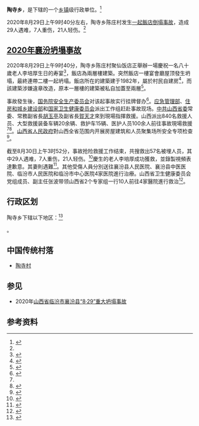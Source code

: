 {{中国乡级行政区|14/10/23/200/000}}

'''陶寺乡'''，是{{PRC admin/fullname|14/10/23/200/000|3}}下辖的一个[[乡镇|乡镇]]级行政单位。<ref>{{PRC admin/ref sgc|{{PRC admin/parent|14/10/23/200/000}}}}</ref>

2020年8月29日上午9时40分左右，陶寺乡陈庄村发生[[2020年襄汾坍塌事故|一起飯店倒塌事故]]，造成29人遇难，7人重伤，21人轻伤。<ref name="xinhua2"/>

==[[2020年襄汾坍塌事故|2020年襄汾坍塌事故]]==
2020年8月29日上午9时40分，陶寺乡陈庄村聚仙饭店正舉辦一場慶祝一名八十歲老人李培厚生日的寿宴<ref name=八十>{{cite news |title=山西襄汾“8·29”饭店坍塌事故现场救援人员达840人 |url=http://www.xinhuanet.com/2020-08/30/c_1126429553.htm |publisher=新華網 |accessdate=2020-09-02 |archive-date=2020-09-12 |archive-url=https://web.archive.org/web/20200912223834/http://www.xinhuanet.com/2020-08/30/c_1126429553.htm |dead-url=no }}</ref>，飯店為兩層樓建築。突然飯店一樓宴會廳屋顶發生坍塌，最終連帶二樓一起坍塌。飯店所在的建築建于1982年，屬於村民自建房<ref>{{cite news |title=29人死！山西襄汾乡村饭店坍塌为何酿如此惨剧？背后暴露农村自建房这些问题 |url=https://www.jfdaily.com/news/detail?id=285042 |publisher=上觀新聞 |accessdate=2020-10-28 |archive-date=2022-01-01 |archive-url=https://web.archive.org/web/20220101060341/https://www.jfdaily.com/news/detail?id=285042 |dead-url=no }}</ref>，而該建築涉嫌違章改造，原本一層樓的建築被私自加蓋至兩層<ref>{{cite news |title=山西兩層酒樓倒塌 17死28傷 |url=https://news.mingpao.com/pns/%E4%B8%AD%E5%9C%8B/article/20200830/s00013/1598724717460/%E5%B1%B1%E8%A5%BF%E5%85%A9%E5%B1%A4%E9%85%92%E6%A8%93%E5%80%92%E5%A1%8C-17%E6%AD%BB28%E5%82%B7 |publisher=明報 |accessdate=2020-09-02 |archive-date=2020-08-31 |archive-url=https://web.archive.org/web/20200831010705/https://news.mingpao.com/pns/%e4%b8%ad%e5%9c%8b/article/20200830/s00013/1598724717460/%e5%b1%b1%e8%a5%bf%e5%85%a9%e5%b1%a4%e9%85%92%e6%a8%93%e5%80%92%e5%a1%8c-17%e6%ad%bb28%e5%82%b7 |dead-url=no }}</ref>。

事故發生後，[[国务院安全生产委员会|国务院安全生产委员会]]对该起事故实行挂牌督办<ref>{{cite news |title=国务院安委会挂牌督办“山西临汾市襄汾县饭店坍塌事故查处” |url=https://www.jiemian.com/article/4904519.html |publisher=界面新聞 |accessdate=2020-09-02 |archive-date=2020-08-31 |archive-url=https://web.archive.org/web/20200831000232/https://www.jiemian.com/article/4904519.html |dead-url=no }}</ref>。[[中华人民共和国应急管理部|应急管理部]]、[[中华人民共和国住房和城乡建设部|住房和城乡建设部]]和[[中华人民共和国国家卫生健康委员会|国家卫生健康委员会]]派出工作组赶赴事故现场。[[中国共产党山西省委员会|中共山西省委]]常委、常務副省長[[胡玉亭|胡玉亭]]及副省長[[賀天才|賀天才]]來到現場指揮救援。山西派出840名救援人员、大型救援装备车辆20余辆、救护车15辆、医护人员100余人前往事故現場救援<ref name=八十/><ref>{{cite news |title=山西临汾襄汾县饭店坍塌事故已致17人遇难 国务院安委会挂牌督办 |url=http://news.cnr.cn/dj/20200829/t20200829_525232661.shtml |publisher=央廣網 |accessdate=2020-10-28 |archive-date=2022-01-01 |archive-url=https://web.archive.org/web/20220101060357/http://news.cnr.cn/dj/20200829/t20200829_525232661.shtml |dead-url=no }}</ref>。[[山西省人民政府|山西省人民政府]]對山西全省范围内开展房屋建筑和人员聚集场所安全专项检查<ref name=xinhua1>{{cite news |title=山西省临汾市襄汾县重大坍塌事故已造成20人遇难 |url=http://www.xinhuanet.com/2020-08/30/c_1126429587.htm |publisher=新華網 |accessdate=2020-10-28 |archive-date=2022-01-01 |archive-url=https://web.archive.org/web/20220101064424/http://www.xinhuanet.com/2020-08/30/c_1126429587.htm |dead-url=no }}</ref>。

截至8月30日上午3时52分，事故抢险救援工作结束，共搜救出57名被埋人员，其中29人遇难，7人重伤，21人轻伤。<ref name="xinhua2">{{Cite web|title=山西省临汾市襄汾县“8·29”重大坍塌事故抢险救援结束 29人遇难|url=http://www.xinhuanet.com/local/2020-08/30/c_1126430073.htm|accessdate=2020-08-30|work=新华网|archive-date=2020-08-31|archive-url=https://web.archive.org/web/20200831035117/http://www.xinhuanet.com/local/2020-08/30/c_1126430073.htm|dead-url=no}}</ref>慶生的老人李培厚成功獲救，並錄製視頻表達歉意。其妻則遇難<ref>{{cite news |title=山西襄汾坍塌饭店过寿老人下跪道歉：很内疚 @齐鲁晚报 |url=https://www.thepaper.cn/newsDetail_forward_8955830 |publisher=齊魯晚報 |accessdate=2020-09-02 |archive-date=2020-08-31 |archive-url=https://web.archive.org/web/20200831143603/https://www.thepaper.cn/newsDetail_forward_8955830 |dead-url=no }}</ref>。其他受傷人員分別送往襄汾县人民医院、襄汾县中医医院、临汾市人民医院和临汾市中心医院4家医院進行治療。山西省卫生健康委员会党组成员、副主任张波带领山西省2个专家组一行10人前往4家醫院進行救治<ref>{{cite news |title=山西襄汾饭店坍塌续：参与救治的医务人员达千人 |url=http://www.ce.cn/xwzx/gnsz/gdxw/202008/30/t20200830_35631529.shtml |publisher=中國新聞網 |accessdate=2020-10-28 |archive-date=2021-10-12 |archive-url=https://web.archive.org/web/20211012052718/http://www.ce.cn/xwzx/gnsz/gdxw/202008/30/t20200830_35631529.shtml |dead-url=no }}</ref>。

== 行政区划 ==

陶寺乡下辖以下地区：<ref>{{PRC admin/ref sgc|14/10/23/200/000}}</ref>

{{PRC admin/children|14/10/23/200/000}}。

==中国传统村落==
* [[陶寺村|陶寺村]]

==参见==
*2020年[[山西省临汾市襄汾县“8·29”重大坍塌事故|山西省临汾市襄汾县“8·29”重大坍塌事故]]

== 参考资料 ==

{{reflist}}

{{PRC admin/navcat|14/10/23/200/000}}